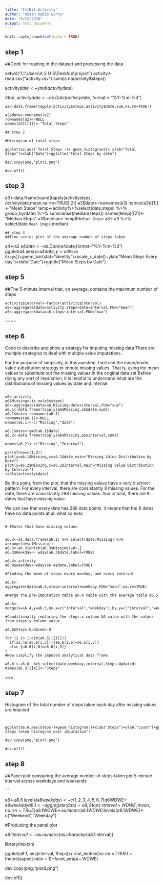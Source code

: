 ---
title: "FitBit Activity"
author: "Ahsan Habib Sunny"
date: "6/22/2020"
output: html_document
---

```{r setup, include=FALSE}
knitr::opts_chunk$set(echo = TRUE)
```

## step 1

##Code for reading in the dataset and processing the data


setwd("C:\\Users\\A S U S\\Desktop\\project")
activity<-read.csv("activity.csv")
sum(is.na(activity$steps))

activity$date<-ymd(activity$date)

##or,
activity$date<- as.Date(activity$date, format = "%Y-%m-%d")

```
a2<-data.frame(tapply(activity$steps,activity$date,sum,na.rm=TRUE))

a2$date<-rownames(a2)
rownames(a2)<-NULL
names(a2)[[1]]<-"Total Steps"

## step 2

#Histogram of total steps

ggplot(a2,aes(`Total Steps`))+ geom_histogram()+ ylab("Total Steps")+xlab("Date")+ggtitle("Total Steps by date")

dev.copy(png,"plot1.png")

dev.off()

```

## step 3
a3<-data.frame(round(tapply(activity$steps,activity$date,mean,na.rm=TRUE),2))
a3$date<-rownames(a3)
names(a3)[[1]]<-"Mean Steps"
temp<-activity%>%select(date,steps) %>% group_by(date) %>% summarise(median(steps))
names(temp)[[2]]<-"Median Steps"
a3$median<-temp$`Median Steps`
a3<-a3 %>% select(date,`Mean Steps`,median)

```
## step 4
##Time series plot of the average number of steps taken

```
a4<-a3
a4$date<-as.Date(a4$date,format="%Y-%m-%d")
ggplot(a4,aes(x=a4$date,y=a4$`Mean Steps`))+geom_bar(stat="identity")+scale_x_date()+ylab("Mean Steps Every day")+xlab("Date")+ggtitle("Mean Steps by Date")

## step 5
##The 5-minute interval that, on average, contains the maximum number of steps

```
activity$interval<-factor(activity$interval)
a5<-aggregate(data=activity,steps~date+interval,FUN="mean")
a5<-aggregate(data=a5,steps~interval,FUN="max")
```
====

## step 6
Code to describe and show a strategy for imputing missing data
There are multiple strategies to deal with multiple value imputations.

For the purpose of simplicity, in this auestion, I will use the mean/mode value substitution strategy to impute missing values. That is, using the mean values to substitute out the missing values in the original data set
Before doing any sort of imputation, it is helpful to understand what are the distributions of missing values by date and interval

``` 

a6<-activity
a6$Missing<-is.na(a6$steps)
a6<-aggregate(data=a6,Missing~date+interval,FUN="sum")
a6.1<-data.frame(tapply(a6$Missing,a6$date,sum))
a6.1$date<-rownames(a6.1)
rownames(a6.1)<-NULL
names(a6.1)<-c("Missing","date")

a6.1$date<-ymd(a6.1$date)
a6.2<-data.frame(tapply(a6$Missing,a6$interval,sum))

names(a6.2)<-c("Missing","Interval")

par(mfrow=c(1,2))
plot(y=a6.1$Missing,x=a6.1$date,main="Missing Value Distribution by Date")
plot(y=a6.2$Missing,x=a6.2$Interval,main="Missing Value Distribution by Interval")
table(activity$date)
```

By this point, from the plot, that the missing values have a very disctinct pattern. For every interval, there are consistantly 8 missing values. For the date, there are consistantly 288 missing values. And in total, there are 8 dates that have missing value.

We can see that every date has 288 data points. It means that the 8 dates have no data points at all what so ever. 
``` 

# #Dates that have missing values 


a6.3<-as.data.frame(a6.1) %>% select(date,Missing) %>% arrange(desc(Missing))
a6.3<-a6.3[which(a6.3$Missing!=0),]
a6.3$Weekday<- wday(a6.3$date,label=TRUE)

a6.4<-activity
a6.4$weekday<-wday(a6.4$date,label=TRUE)

#Finding the mean of steps every monday, and every interval

a6.5<-aggregate(data=a6.4,steps~interval+weekday,FUN="mean",na.rm=TRUE)

#Merge the pre-imputation table a6.4 table with the average table a6.5

a6.6<-merge(x=a6.4,y=a6.5,by.x=c("interval","weekday"),by.y=c("interval","weekday"),all.x=TRUE)

#Conditionally replacing the steps.x column NA value with the values from steps.y column value 

a6.6$Steps.Updated<-0

for (i in 1:dim(a6.6)[[1]]){
  if(is.na(a6.6[i,3])){a6.6[i,6]=a6.6[i,5]}
  else {a6.6[i,6]=a6.6[i,3]}
}
#Now simplify the imputed analytical data frame

a6.6 <-a6.6  %>% select(date,weekday,interval,Steps.Updated)
names(a6.6)[[4]]<-"Steps"

```
===

## step 7
Histogram of the total number of steps taken each day after missing values are imputed

``` 


ggplot(a6.6,aes(Steps))+geom_histogram()+xlab("Steps")+ylab("Count")+ggtitle("Total steps taken histogram post imputation")

dev.copy(png,"plot7.png")

dev.off()

```

## step 8

##Panel plot comparing the average number of steps taken per 5-minute interval across weekdays and weekends

``` 

a8<-a6.6
levels(a8$weekday)<-c(1,2,3,4,5,6,7)
a8$WDWE<-a8$weekday %in% c(1,2,3,4,5)
a8.1<-aggregate(data=a8,Steps~interval+WDWE,mean,na.rm=TRUE)
a8.1$WDWE<-as.factor(a8.1$WDWE)
levels(a8.1$WDWE)<-c("Weekend","Weekday")

#Producing the panel plot

a8.1$interval<-as.numeric(as.character(a8.1$interval))


library(hexbin)

ggplot(a8.1, aes(interval, Steps))+ stat_binhex(na.rm = TRUE) + theme(aspect.ratio = 1)+facet_wrap(~ WDWE)

dev.copy(png,"plot8.png")

dev.off()
